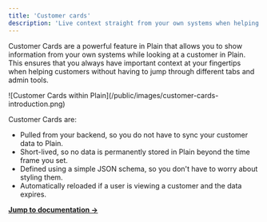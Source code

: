 ```yaml
---
title: 'Customer cards'
description: 'Live context straight from your own systems when helping customers.'
---
```


Customer Cards are a powerful feature in Plain that allows you to show information from your own systems while looking at a customer in Plain. This ensures that you always have important context at your fingertips when helping customers without having to jump through different tabs and admin tools.

<Frame>![Customer Cards within Plain](/public/images/customer-cards-introduction.png)</Frame>

Customer Cards are:

- Pulled from your backend, so you do not have to sync your customer data to Plain.
- Short-lived, so no data is permanently stored in Plain beyond the time frame you set.
- Defined using a simple JSON schema, so you don't have to worry about styling them.
- Automatically reloaded if a user is viewing a customer and the data expires.

[**Jump to documentation →**](/api-reference/customer-cards)
